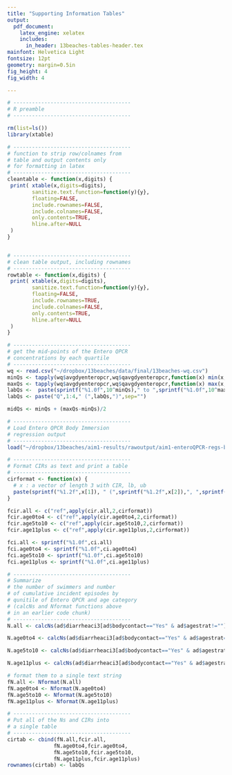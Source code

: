 ```yaml
---
title: "Supporting Information Tables"
output: 
  pdf_document:
    latex_engine: xelatex
    includes:
      in_header: 13beaches-tables-header.tex
mainfont: Helvetica Light
fontsize: 12pt
geometry: margin=0.5in
fig_height: 4
fig_width: 4

---
```



```r
# --------------------------------------
# R preamble
# --------------------------------------

rm(list=ls())
library(xtable)

# --------------------------------------
# function to strip row/colnames from 
# table and output contents only
# for formatting in latex
# --------------------------------------
cleantable <- function(x,digits) {
 print( xtable(x,digits=digits),
        sanitize.text.function=function(y){y},
        floating=FALSE,
        include.rownames=FALSE,
        include.colnames=FALSE,
        only.contents=TRUE,
        hline.after=NULL
 )
}


# --------------------------------------
# clean table output, including rownames
# --------------------------------------
rowtable <- function(x,digits) {
 print( xtable(x,digits=digits),
        sanitize.text.function=function(y){y},
        floating=FALSE,
        include.rownames=TRUE,
        include.colnames=FALSE,
        only.contents=TRUE,
        hline.after=NULL
 )
}
```
\renewcommand{\thetable}{S\arabic{table}}
\blandscape
\begin{table}[h!tb]
\begin{center}
\caption{Participant Characteristics by Age Category \label{tab:ptable}}
\begin{tabular}{l rrr rrr rrr rrr}
 & \\
  & \multicolumn{3}{c}{All Ages} & \multicolumn{3}{c}{Age 0 to 4 Years} & \multicolumn{3}{c}{Age 5 to 10 Years} & \multicolumn{3}{c}{Age >10 Years}   \\
 % & N & \% & Median (IQR) &  N & \% & Median (IQR) & N & \% & Median (IQR) & N & \% & Median (IQR) \\
    & N & \% & Median &  N & \% & Median & N & \% & Median  & N & \% & Median \\
  &  &  & (IQR) &  &  &  (IQR) &  &  &  (IQR) &  &  &  (IQR) \\
\hline
```r
load("~/dropbox/13beaches/aim1-results/rawoutput/aim1-descriptive-stat-tables.Rdata")
cleantable(tab.res,0)
```
\hline
\end{tabular}
\end{center}
\end{table}
\elandscape


```r
# --------------------------------------
# get the mid-points of the Entero QPCR
# concentrations by each quartile
# --------------------------------------
wq <- read.csv("~/dropbox/13beaches/data/final/13beaches-wq.csv")
minQs <- tapply(wq$avgdyenteropcr,wq$qavgdyenteropcr,function(x) min(x,na.rm=T))
maxQs <- tapply(wq$avgdyenteropcr,wq$qavgdyenteropcr,function(x) max(x,na.rm=T))
labQs <-  paste(sprintf("%1.0f",10^minQs)," to ",sprintf("%1.0f",10^maxQs),sep="")
labQs <- paste("Q",1:4," (",labQs,")",sep="")

midQs <- minQs + (maxQs-minQs)/2

```

```r
# --------------------------------------
# Load Entero QPCR Body Immersion 
# regression output
# --------------------------------------
load("~/dropbox/13beaches/aim1-results/rawoutput/aim1-enteroQPCR-regs-body.Rdata")

# --------------------------------------
# Format CIRs as text and print a table
# --------------------------------------
cirformat <- function(x) {
  # x : a vector of length 3 with CIR, lb, ub
  paste(sprintf("%1.2f",x[1]), " (",sprintf("%1.2f",x[2]),", ",sprintf("%1.2f",x[3]),")",sep="")
}

fcir.all <- c("ref",apply(cir.all,2,cirformat))
fcir.age0to4 <- c("ref",apply(cir.age0to4,2,cirformat))
fcir.age5to10 <- c("ref",apply(cir.age5to10,2,cirformat))
fcir.age11plus <- c("ref",apply(cir.age11plus,2,cirformat))

fci.all <- sprintf("%1.0f",ci.all)
fci.age0to4 <- sprintf("%1.0f",ci.age0to4)
fci.age5to10 <- sprintf("%1.0f",ci.age5to10)
fci.age11plus <- sprintf("%1.0f",ci.age11plus)

# --------------------------------------
# Summarize 
# the number of swimmers and number
# of cumulative incident episodes by
# qunitile of Entero QPCR and age category
# (calcNs and Nformat functions above
# in an earlier code chunk)
# --------------------------------------
N.all <- calcNs(ad$diarrheaci3[ad$bodycontact=="Yes" & ad$agestrat!=""],ad$qenteroQPCR[ad$bodycontact=="Yes"& ad$agestrat!=""])

N.age0to4 <- calcNs(ad$diarrheaci3[ad$bodycontact=="Yes" & ad$agestrat=="(0, 4]"],ad$qenteroQPCR[ad$bodycontact=="Yes" & ad$agestrat=="(0, 4]"] )

N.age5to10 <- calcNs(ad$diarrheaci3[ad$bodycontact=="Yes" & ad$agestrat=="(4, 10]"],ad$qenteroQPCR[ad$bodycontact=="Yes" & ad$agestrat=="(4, 10]"] )

N.age11plus <- calcNs(ad$diarrheaci3[ad$bodycontact=="Yes" & ad$agestrat==">10"],ad$qenteroQPCR[ad$bodycontact=="Yes" & ad$agestrat==">10"] )

# format them to a single text string
fN.all <- Nformat(N.all)
fN.age0to4 <- Nformat(N.age0to4)
fN.age5to10 <- Nformat(N.age5to10)
fN.age11plus <- Nformat(N.age11plus)

# --------------------------------------
# Put all of the Ns and CIRs into
# a single table
# --------------------------------------
cirtab <- cbind(fN.all,fcir.all,
               fN.age0to4,fcir.age0to4,
               fN.age5to10,fcir.age5to10,
               fN.age11plus,fcir.age11plus)
rownames(cirtab) <- labQs 


```

\clearpage
\blandscape
\begin{table}[h!tb]
\renewcommand{\arraystretch}{1.5}
\begin{center}
\caption{Cumlative Incidence of Diarrhea Among Body Immersion Swimmers by Quartiles of \textit{Enterococcus} qPCR Concentration and Age}
\begin{tabular}{l rc rc rc rc}
& \\
\textit{Enterococcus} & \multicolumn{2}{c}{All Ages} & \multicolumn{2}{c}{Ages 0 to 4} & \multicolumn{2}{c}{Ages 5 to 10} & \multicolumn{2}{c}{Ages >10} \\
Quartile & Cases$^*$/ & aCIR$^{**}$ & Cases$^*$/  & aCIR$^{**}$ & Cases$^*$/  & aCIR$^{**}$ & Cases$^*$/ & aCIR$^{**}$ \\
(range CCE) & At Risk & & At Risk & & At Risk & & At Risk \\
\hline
```r
   rowtable(cirtab,digits=0)
```
\hline
\end{tabular}
\end{center}

$^*$ 3-day Cumulative incident cases of diarrhea \\
$^{**}$ Adjusted Cumulative Incidence Ratio (aCIR)
\end{table}
\elandscape






